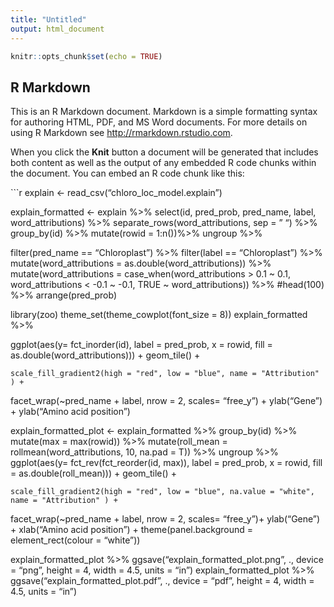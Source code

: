 ```yaml
---
title: "Untitled"
output: html_document
---
```


```r
knitr::opts_chunk$set(echo = TRUE)
```

## R Markdown

This is an R Markdown document. Markdown is a simple formatting syntax for authoring HTML, PDF, and MS Word documents. For more details on using R Markdown see <http://rmarkdown.rstudio.com>.

When you click the **Knit** button a document will be generated that includes both content as well as the output of any embedded R code chunks within the document. You can embed an R code chunk like this:

```r

explain <- read_csv("chloro_loc_model.explain")

explain_formatted <- explain %>%
  select(id, pred_prob, pred_name, label, word_attributions) %>%
      separate_rows(word_attributions, sep = " ") %>% 
      group_by(id) %>%
         mutate(rowid = 1:n())%>% 
  ungroup %>%

filter(pred_name == "Chloroplast") %>%
  filter(label == "Chloroplast") %>%
  mutate(word_attributions = as.double(word_attributions)) %>% 
    mutate(word_attributions = case_when(word_attributions > 0.1 ~ 0.1,
                                         word_attributions < -0.1 ~ -0.1,
                                         TRUE ~ word_attributions)) %>%
  #head(100) %>%
  arrange(pred_prob) 
  

library(zoo)
theme_set(theme_cowplot(font_size = 8))
  explain_formatted %>%
  
  ggplot(aes(y= fct_inorder(id), label = pred_prob, x = rowid, fill = as.double(word_attributions))) +
    geom_tile() + 
    
    scale_fill_gradient2(high = "red", low = "blue", name = "Attribution" ) +
  facet_wrap(~pred_name + label, nrow = 2, scales= "free_y") +
    ylab("Gene") +
    ylab("Amino acid position")
  

explain_formatted_plot <- explain_formatted %>%
  group_by(id) %>%
  mutate(max = max(rowid)) %>%
    mutate(roll_mean = rollmean(word_attributions, 10, na.pad = T)) %>%
  ungroup %>%
    ggplot(aes(y= fct_rev(fct_reorder(id, max)), label = pred_prob, x = rowid, fill = as.double(roll_mean))) +
    geom_tile() + 
    
    scale_fill_gradient2(high = "red", low = "blue", na.value = "white", name = "Attribution" ) +
  facet_wrap(~pred_name + label, nrow = 2, scales= "free_y")+
    ylab("Gene") +
    xlab("Amino acid position") +
  theme(panel.background = element_rect(colour = "white"))



explain_formatted_plot  %>% ggsave("explain_formatted_plot.png", .,  device = "png", height = 4, width = 4.5, units = "in")
explain_formatted_plot  %>% ggsave("explain_formatted_plot.pdf", .,  device = "pdf", height = 4, width = 4.5, units = "in")

